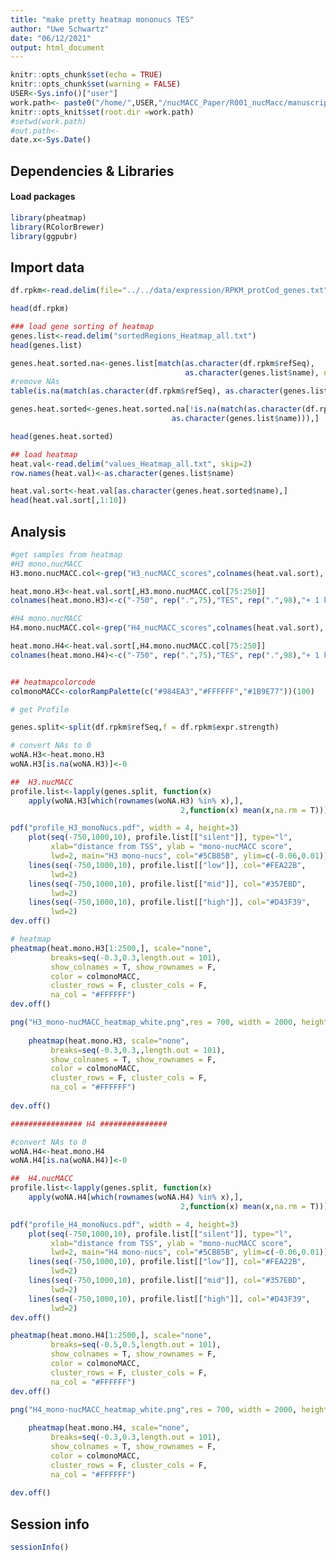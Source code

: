 ```yaml
---
title: "make pretty heatmap mononucs TES"
author: "Uwe Schwartz"
date: "06/12/2021"
output: html_document
---
```


```r
knitr::opts_chunk$set(echo = TRUE)
knitr::opts_chunk$set(warning = FALSE)
USER<-Sys.info()["user"]
work.path<- paste0("/home/",USER,"/nucMACC_Paper/R001_nucMacc/manuscript_figures/Fig1/heatmaps/monoNucs_TES/")
knitr::opts_knit$set(root.dir =work.path)
#setwd(work.path)
#out.path<-
date.x<-Sys.Date()
```

## Dependencies & Libraries

#### Load packages
```r
library(pheatmap)
library(RColorBrewer)
library(ggpubr)
```

## Import data

```r
df.rpkm<-read.delim(file="../../data/expression/RPKM_protCod_genes.txt")

head(df.rpkm)

### load gene sorting of heatmap
genes.list<-read.delim("sortedRegions_Heatmap_all.txt")
head(genes.list)

genes.heat.sorted.na<-genes.list[match(as.character(df.rpkm$refSeq), 
                                       as.character(genes.list$name), nomatch = ),]
#remove NAs
table(is.na(match(as.character(df.rpkm$refSeq), as.character(genes.list$name))))

genes.heat.sorted<-genes.heat.sorted.na[!is.na(match(as.character(df.rpkm$refSeq),
                                    as.character(genes.list$name))),]

head(genes.heat.sorted)

## load heatmap
heat.val<-read.delim("values_Heatmap_all.txt", skip=2)
row.names(heat.val)<-as.character(genes.list$name)

heat.val.sort<-heat.val[as.character(genes.heat.sorted$name),]
head(heat.val.sort[,1:10])
```
## Analysis

```r
#get samples from heatmap
#H3 mono.nucMACC
H3.mono.nucMACC.col<-grep("H3_nucMACC_scores",colnames(heat.val.sort), value = T)

heat.mono.H3<-heat.val.sort[,H3.mono.nucMACC.col[75:250]]
colnames(heat.mono.H3)<-c("-750", rep(".",75),"TES", rep(".",98),"+ 1 kb")

#H4 mono.nucMACC
H4.mono.nucMACC.col<-grep("H4_nucMACC_scores",colnames(heat.val.sort), value = T)

heat.mono.H4<-heat.val.sort[,H4.mono.nucMACC.col[75:250]]
colnames(heat.mono.H4)<-c("-750", rep(".",75),"TES", rep(".",98),"+ 1 kb")


## heatmapcolorcode
colmonoMACC<-colorRampPalette(c("#984EA3","#FFFFFF","#1B9E77"))(100)

# get Profile 

genes.split<-split(df.rpkm$refSeq,f = df.rpkm$expr.strength)

# convert NAs to 0
woNA.H3<-heat.mono.H3
woNA.H3[is.na(woNA.H3)]<-0

##  H3.nucMACC
profile.list<-lapply(genes.split, function(x) 
    apply(woNA.H3[which(rownames(woNA.H3) %in% x),],
                                      2,function(x) mean(x,na.rm = T)))

pdf("profile_H3_monoNucs.pdf", width = 4, height=3)
    plot(seq(-750,1000,10), profile.list[["silent"]], type="l", 
         xlab="distance from TSS", ylab = "mono-nucMACC score",
         lwd=2, main="H3 mono-nucs", col="#5CB85B", ylim=c(-0.06,0.01))
    lines(seq(-750,1000,10), profile.list[["low"]], col="#FEA22B",
         lwd=2)
    lines(seq(-750,1000,10), profile.list[["mid"]], col="#357EBD",
         lwd=2)
    lines(seq(-750,1000,10), profile.list[["high"]], col="#D43F39",
         lwd=2)
dev.off()

# heatmap
pheatmap(heat.mono.H3[1:2500,], scale="none",
         breaks=seq(-0.3,0.3,length.out = 101),
         show_colnames = T, show_rownames = F,
         color = colmonoMACC,
         cluster_rows = F, cluster_cols = F,
         na_col = "#FFFFFF")
dev.off()

png("H3_mono-nucMACC_heatmap_white.png",res = 700, width = 2000, height = 2800)
    
    pheatmap(heat.mono.H3, scale="none",
         breaks=seq(-0.3,0.3,,length.out = 101),
         show_colnames = T, show_rownames = F,
         color = colmonoMACC,
         cluster_rows = F, cluster_cols = F,
         na_col = "#FFFFFF")
    
dev.off()

################ H4 ###############

#convert NAs to 0
woNA.H4<-heat.mono.H4
woNA.H4[is.na(woNA.H4)]<-0

##  H4.nucMACC
profile.list<-lapply(genes.split, function(x) 
    apply(woNA.H4[which(rownames(woNA.H4) %in% x),],
                                      2,function(x) mean(x,na.rm = T)))

pdf("profile_H4_monoNucs.pdf", width = 4, height=3)
    plot(seq(-750,1000,10), profile.list[["silent"]], type="l", 
         xlab="distance from TSS", ylab = "mono-nucMACC score",
         lwd=2, main="H4 mono-nucs", col="#5CB85B", ylim=c(-0.06,0.01))
    lines(seq(-750,1000,10), profile.list[["low"]], col="#FEA22B",
         lwd=2)
    lines(seq(-750,1000,10), profile.list[["mid"]], col="#357EBD",
         lwd=2)
    lines(seq(-750,1000,10), profile.list[["high"]], col="#D43F39",
         lwd=2)
dev.off()

pheatmap(heat.mono.H4[1:2500,], scale="none",
         breaks=seq(-0.5,0.5,length.out = 101),
         show_colnames = T, show_rownames = F,
         color = colmonoMACC,
         cluster_rows = F, cluster_cols = F,
         na_col = "#FFFFFF")
dev.off()

png("H4_mono-nucMACC_heatmap_white.png",res = 700, width = 2000, height = 2800)
    
    pheatmap(heat.mono.H4, scale="none",
         breaks=seq(-0.3,0.3,length.out = 101),
         show_colnames = T, show_rownames = F,
         color = colmonoMACC,
         cluster_rows = F, cluster_cols = F,
         na_col = "#FFFFFF")
    
dev.off()
```
## Session info
```r
sessionInfo()
```
